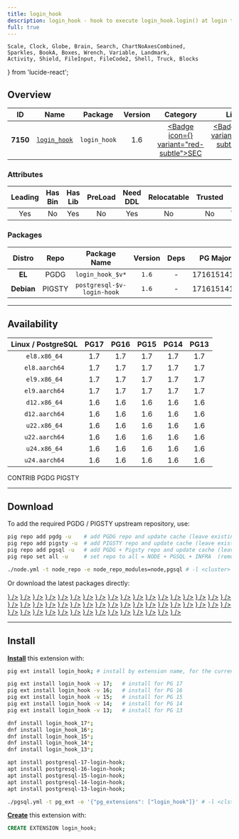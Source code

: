 ```yaml
---
title: login_hook
description: login_hook - hook to execute login_hook.login() at login time
full: true
---
```


    Scale, Clock, Globe, Brain, Search, ChartNoAxesCombined,
    Sparkles, BookA, Boxes, Wrench, Variable, Landmark,
    Activity, Shield, FileInput, FileCode2, Shell, Truck, Blocks
} from 'lucide-react';

## Overview

| <TooltipIconButton tooltip="Extension unique identifier" side="top">ID</TooltipIconButton> | <TooltipIconButton tooltip="Extension name" side="top">Name</TooltipIconButton> | <TooltipIconButton tooltip="Package name for installation" side="top">Package</TooltipIconButton> | <TooltipIconButton tooltip="Latest available extension version" side="top">Version</TooltipIconButton> | <TooltipIconButton tooltip="Extension category" side="top">Category</TooltipIconButton> | <TooltipIconButton tooltip="Open source license" side="top">License</TooltipIconButton> | <TooltipIconButton tooltip="Programming language" side="top">Lang</TooltipIconButton> |
|:--------:|:--------:|:----------:|:--------------:|:---------------------------------------:|:------------------------------------------------------:|:----:|
| **7150** | [`login_hook`](https://github.com/splendiddata/login_hook) | `login_hook` | 1.6 | <a href="/ext/sec" className="no-underline"><Badge icon={<Shield />} variant="red-subtle">SEC</Badge></a> | <a href="/ext/list/license#gpl-30" className="no-underline"><Badge icon={<Scale />} variant="amber-subtle">GPL-3.0</Badge></a> | <a href="/ext/list/lang#c"><Badge icon={<FileCode2 />} variant="blue-subtle">C</Badge></a> |

### Attributes

| <TooltipIconButton tooltip="The Primary Leading extension in the Package" side="top">Leading</TooltipIconButton> | <TooltipIconButton tooltip="Contains binary utils" side="top">Has Bin</TooltipIconButton> | <TooltipIconButton tooltip="Contains .so shared library files" side="top">Has Lib</TooltipIconButton> | <TooltipIconButton tooltip="Requires preloading via shared_preload_libraries" side="top">PreLoad</TooltipIconButton> | <TooltipIconButton tooltip="Requires CREATE EXTENSION DDL command" side="top">Need DDL</TooltipIconButton> | <TooltipIconButton tooltip="Can be installed in any schema" side="top">Relocatable</TooltipIconButton> | <TooltipIconButton tooltip="Can be created by non-superuser" side="top">Trusted</TooltipIconButton> | <TooltipIconButton tooltip="Schemas used by this extension" side="top">Schemas</TooltipIconButton> |
|:-------:|:-------:|:-------:|:-------:|:--------:|:-----------:|:-------:|:-------:|
| Yes | No | Yes | No | Yes | No | No | `login_hook` |

### Packages

| <TooltipIconButton tooltip="Linux distribution family, EL or Debian" side="top">Distro</TooltipIconButton> | <TooltipIconButton tooltip="Package repository" side="top">Repo</TooltipIconButton> | <TooltipIconButton tooltip="The RPM/DEB Package Name Pattern (replace $v with real pg major)" side="top">Package Name</TooltipIconButton> | <TooltipIconButton tooltip="Latest package version" side="top">Version</TooltipIconButton> | <TooltipIconButton tooltip="RPM/DEB Package dependencies" side="top">Deps</TooltipIconButton> | <TooltipIconButton tooltip="Available in these PostgreSQL Major Versions" side="top">PG Major</TooltipIconButton> |
|:----------:|:--------:|:------------------------:|:-----------:|:------------:|:------------------:|
|   **EL**   | <Badge variant="blue-subtle"><span className="font-bold">PGDG</span></Badge> | `login_hook_$v*` | `1.6` | - | <Badge variant="green-subtle">17</Badge><Badge variant="green-subtle">16</Badge><Badge variant="green-subtle">15</Badge><Badge variant="green-subtle">14</Badge><Badge variant="green-subtle">13</Badge> |
| **Debian** | <Badge variant="amber-subtle"><span className="font-bold">PIGSTY</span></Badge> | `postgresql-$v-login-hook` | `1.6` | - | <Badge variant="green-subtle">17</Badge><Badge variant="green-subtle">16</Badge><Badge variant="green-subtle">15</Badge><Badge variant="green-subtle">14</Badge><Badge variant="green-subtle">13</Badge> |



------

## Availability

| <TooltipIconButton tooltip="Linux Distro Arch / PostgreSQL Major Version" side="top">Linux / PostgreSQL </TooltipIconButton> | **PG17** | **PG16** | **PG15** | **PG14** | **PG13** |
|:-----:|:-----:|:-----:|:-----:|:-----:|:-----:|
| `el8.x86_64` | <Badge variant="blue-subtle">1.7</Badge> | <Badge variant="blue-subtle">1.7</Badge> | <Badge variant="blue-subtle">1.7</Badge> | <Badge variant="blue-subtle">1.7</Badge> | <Badge variant="blue-subtle">1.7</Badge> |
| `el8.aarch64` | <Badge variant="blue-subtle">1.7</Badge> | <Badge variant="blue-subtle">1.7</Badge> | <Badge variant="blue-subtle">1.7</Badge> | <Badge variant="blue-subtle">1.7</Badge> | <Badge variant="blue-subtle">1.7</Badge> |
| `el9.x86_64` | <Badge variant="blue-subtle">1.7</Badge> | <Badge variant="blue-subtle">1.7</Badge> | <Badge variant="blue-subtle">1.7</Badge> | <Badge variant="blue-subtle">1.7</Badge> | <Badge variant="blue-subtle">1.7</Badge> |
| `el9.aarch64` | <Badge variant="blue-subtle">1.7</Badge> | <Badge variant="blue-subtle">1.7</Badge> | <Badge variant="blue-subtle">1.7</Badge> | <Badge variant="blue-subtle">1.7</Badge> | <Badge variant="blue-subtle">1.7</Badge> |
| `d12.x86_64` | <Badge variant="amber-subtle">1.6</Badge> | <Badge variant="amber-subtle">1.6</Badge> | <Badge variant="amber-subtle">1.6</Badge> | <Badge variant="amber-subtle">1.6</Badge> | <Badge variant="amber-subtle">1.6</Badge> |
| `d12.aarch64` | <Badge variant="amber-subtle">1.6</Badge> | <Badge variant="amber-subtle">1.6</Badge> | <Badge variant="amber-subtle">1.6</Badge> | <Badge variant="amber-subtle">1.6</Badge> | <Badge variant="amber-subtle">1.6</Badge> |
| `u22.x86_64` | <Badge variant="amber-subtle">1.6</Badge> | <Badge variant="amber-subtle">1.6</Badge> | <Badge variant="amber-subtle">1.6</Badge> | <Badge variant="amber-subtle">1.6</Badge> | <Badge variant="amber-subtle">1.6</Badge> |
| `u22.aarch64` | <Badge variant="amber-subtle">1.6</Badge> | <Badge variant="amber-subtle">1.6</Badge> | <Badge variant="amber-subtle">1.6</Badge> | <Badge variant="amber-subtle">1.6</Badge> | <Badge variant="amber-subtle">1.6</Badge> |
| `u24.x86_64` | <Badge variant="amber-subtle">1.6</Badge> | <Badge variant="amber-subtle">1.6</Badge> | <Badge variant="amber-subtle">1.6</Badge> | <Badge variant="amber-subtle">1.6</Badge> | <Badge variant="amber-subtle">1.6</Badge> |
| `u24.aarch64` | <Badge variant="amber-subtle">1.6</Badge> | <Badge variant="amber-subtle">1.6</Badge> | <Badge variant="amber-subtle">1.6</Badge> | <Badge variant="amber-subtle">1.6</Badge> | <Badge variant="amber-subtle">1.6</Badge> |

<Badge variant="green-subtle"><span className="font-black">CONTRIB</span></Badge> <Badge variant="blue-subtle"><span className="font-black">PGDG</span></Badge> <Badge variant="amber-subtle"><span className="font-black">PIGSTY</span></Badge>

------

## Download

To add the required PGDG / PIGSTY upstream repository, use:

```bash tab="pig"
pig repo add pgdg -u    # add PGDG repo and update cache (leave existing repos)
pig repo add pigsty -u  # add PIGSTY repo and update cache (leave existing repos)
pig repo add pgsql -u   # add PGDG + Pigsty repo and update cache (leave existing repos)
pig repo set all -u     # set repo to all = NODE + PGSQL + INFRA  (remove existing repos)
```
```bash tab="pigsty"
./node.yml -t node_repo -e node_repo_modules=node,pgsql # -l <cluster>
```

Or download the latest packages directly:

<Files>
    <Folder name="el8.x86_64">
        <a href="https://download.postgresql.org/pub/repos/yum/17/redhat/rhel-8-x86_64/login_hook_17-1.7-1PGDG.rhel8.x86_64.rpm"><File name="login_hook_17-1.7-1PGDG.rhel8.x86_64.rpm" icon={<Package className="text-emerald-500" />} /></a>
        <a href="https://download.postgresql.org/pub/repos/yum/16/redhat/rhel-8-x86_64/login_hook_16-1.7-1PGDG.rhel8.x86_64.rpm"><File name="login_hook_16-1.7-1PGDG.rhel8.x86_64.rpm" icon={<Package className="text-emerald-500" />} /></a>
        <a href="https://download.postgresql.org/pub/repos/yum/15/redhat/rhel-8-x86_64/login_hook_15-1.7-1PGDG.rhel8.x86_64.rpm"><File name="login_hook_15-1.7-1PGDG.rhel8.x86_64.rpm" icon={<Package className="text-emerald-500" />} /></a>
        <a href="https://download.postgresql.org/pub/repos/yum/14/redhat/rhel-8-x86_64/login_hook_14-1.7-1PGDG.rhel8.x86_64.rpm"><File name="login_hook_14-1.7-1PGDG.rhel8.x86_64.rpm" icon={<Package className="text-emerald-500" />} /></a>
        <a href="https://download.postgresql.org/pub/repos/yum/13/redhat/rhel-8-x86_64/login_hook_13-1.7-1PGDG.rhel8.x86_64.rpm"><File name="login_hook_13-1.7-1PGDG.rhel8.x86_64.rpm" icon={<Package className="text-emerald-500" />} /></a>
    </Folder>
    <Folder name="el8.aarch64">
        <a href="https://download.postgresql.org/pub/repos/yum/17/redhat/rhel-8-aarch64/login_hook_17-1.7-1PGDG.rhel8.aarch64.rpm"><File name="login_hook_17-1.7-1PGDG.rhel8.aarch64.rpm" icon={<Package className="text-orange-500" />} /></a>
        <a href="https://download.postgresql.org/pub/repos/yum/16/redhat/rhel-8-aarch64/login_hook_16-1.7-1PGDG.rhel8.aarch64.rpm"><File name="login_hook_16-1.7-1PGDG.rhel8.aarch64.rpm" icon={<Package className="text-orange-500" />} /></a>
        <a href="https://download.postgresql.org/pub/repos/yum/15/redhat/rhel-8-aarch64/login_hook_15-1.7-1PGDG.rhel8.aarch64.rpm"><File name="login_hook_15-1.7-1PGDG.rhel8.aarch64.rpm" icon={<Package className="text-orange-500" />} /></a>
        <a href="https://download.postgresql.org/pub/repos/yum/14/redhat/rhel-8-aarch64/login_hook_14-1.7-1PGDG.rhel8.aarch64.rpm"><File name="login_hook_14-1.7-1PGDG.rhel8.aarch64.rpm" icon={<Package className="text-orange-500" />} /></a>
        <a href="https://download.postgresql.org/pub/repos/yum/13/redhat/rhel-8-aarch64/login_hook_13-1.7-1PGDG.rhel8.aarch64.rpm"><File name="login_hook_13-1.7-1PGDG.rhel8.aarch64.rpm" icon={<Package className="text-orange-500" />} /></a>
    </Folder>
    <Folder name="el9.x86_64">
        <a href="https://download.postgresql.org/pub/repos/yum/17/redhat/rhel-9-x86_64/login_hook_17-1.7-1PGDG.rhel9.x86_64.rpm"><File name="login_hook_17-1.7-1PGDG.rhel9.x86_64.rpm" icon={<Package className="text-emerald-500" />} /></a>
        <a href="https://download.postgresql.org/pub/repos/yum/16/redhat/rhel-9-x86_64/login_hook_16-1.7-1PGDG.rhel9.x86_64.rpm"><File name="login_hook_16-1.7-1PGDG.rhel9.x86_64.rpm" icon={<Package className="text-emerald-500" />} /></a>
        <a href="https://download.postgresql.org/pub/repos/yum/15/redhat/rhel-9-x86_64/login_hook_15-1.7-1PGDG.rhel9.x86_64.rpm"><File name="login_hook_15-1.7-1PGDG.rhel9.x86_64.rpm" icon={<Package className="text-emerald-500" />} /></a>
        <a href="https://download.postgresql.org/pub/repos/yum/14/redhat/rhel-9-x86_64/login_hook_14-1.7-1PGDG.rhel9.x86_64.rpm"><File name="login_hook_14-1.7-1PGDG.rhel9.x86_64.rpm" icon={<Package className="text-emerald-500" />} /></a>
        <a href="https://download.postgresql.org/pub/repos/yum/13/redhat/rhel-9-x86_64/login_hook_13-1.7-1PGDG.rhel9.x86_64.rpm"><File name="login_hook_13-1.7-1PGDG.rhel9.x86_64.rpm" icon={<Package className="text-emerald-500" />} /></a>
    </Folder>
    <Folder name="el9.aarch64">
        <a href="https://download.postgresql.org/pub/repos/yum/17/redhat/rhel-9-aarch64/login_hook_17-1.7-1PGDG.rhel9.aarch64.rpm"><File name="login_hook_17-1.7-1PGDG.rhel9.aarch64.rpm" icon={<Package className="text-orange-500" />} /></a>
        <a href="https://download.postgresql.org/pub/repos/yum/16/redhat/rhel-9-aarch64/login_hook_16-1.7-1PGDG.rhel9.aarch64.rpm"><File name="login_hook_16-1.7-1PGDG.rhel9.aarch64.rpm" icon={<Package className="text-orange-500" />} /></a>
        <a href="https://download.postgresql.org/pub/repos/yum/15/redhat/rhel-9-aarch64/login_hook_15-1.7-1PGDG.rhel9.aarch64.rpm"><File name="login_hook_15-1.7-1PGDG.rhel9.aarch64.rpm" icon={<Package className="text-orange-500" />} /></a>
        <a href="https://download.postgresql.org/pub/repos/yum/14/redhat/rhel-9-aarch64/login_hook_14-1.7-1PGDG.rhel9.aarch64.rpm"><File name="login_hook_14-1.7-1PGDG.rhel9.aarch64.rpm" icon={<Package className="text-orange-500" />} /></a>
        <a href="https://download.postgresql.org/pub/repos/yum/13/redhat/rhel-9-aarch64/login_hook_13-1.7-1PGDG.rhel9.aarch64.rpm"><File name="login_hook_13-1.7-1PGDG.rhel9.aarch64.rpm" icon={<Package className="text-orange-500" />} /></a>
    </Folder>
    <Folder name="d12.x86_64">
        <a href="https://repo.pigsty.io/apt/pgsql/bookworm/pool/main/l/login-hook/postgresql-17-login-hook_1.6-1PIGSTY~bookworm_amd64.deb"><File name="postgresql-17-login-hook_1.6-1PIGSTY~bookworm_amd64.deb" icon={<Box className="text-emerald-500" />} /></a>
        <a href="https://repo.pigsty.io/apt/pgsql/bookworm/pool/main/l/login-hook/postgresql-16-login-hook_1.6-1PIGSTY~bookworm_amd64.deb"><File name="postgresql-16-login-hook_1.6-1PIGSTY~bookworm_amd64.deb" icon={<Box className="text-emerald-500" />} /></a>
        <a href="https://repo.pigsty.io/apt/pgsql/bookworm/pool/main/l/login-hook/postgresql-15-login-hook_1.6-1PIGSTY~bookworm_amd64.deb"><File name="postgresql-15-login-hook_1.6-1PIGSTY~bookworm_amd64.deb" icon={<Box className="text-emerald-500" />} /></a>
        <a href="https://repo.pigsty.io/apt/pgsql/bookworm/pool/main/l/login-hook/postgresql-14-login-hook_1.6-1PIGSTY~bookworm_amd64.deb"><File name="postgresql-14-login-hook_1.6-1PIGSTY~bookworm_amd64.deb" icon={<Box className="text-emerald-500" />} /></a>
        <a href="https://repo.pigsty.io/apt/pgsql/bookworm/pool/main/l/login-hook/postgresql-13-login-hook_1.6-1PIGSTY~bookworm_amd64.deb"><File name="postgresql-13-login-hook_1.6-1PIGSTY~bookworm_amd64.deb" icon={<Box className="text-emerald-500" />} /></a>
    </Folder>
    <Folder name="d12.aarch64">
        <a href="https://repo.pigsty.io/apt/pgsql/bookworm/pool/main/l/login-hook/postgresql-17-login-hook_1.6-1PIGSTY~bookworm_arm64.deb"><File name="postgresql-17-login-hook_1.6-1PIGSTY~bookworm_arm64.deb" icon={<Box className="text-orange-500" />} /></a>
        <a href="https://repo.pigsty.io/apt/pgsql/bookworm/pool/main/l/login-hook/postgresql-16-login-hook_1.6-1PIGSTY~bookworm_arm64.deb"><File name="postgresql-16-login-hook_1.6-1PIGSTY~bookworm_arm64.deb" icon={<Box className="text-orange-500" />} /></a>
        <a href="https://repo.pigsty.io/apt/pgsql/bookworm/pool/main/l/login-hook/postgresql-15-login-hook_1.6-1PIGSTY~bookworm_arm64.deb"><File name="postgresql-15-login-hook_1.6-1PIGSTY~bookworm_arm64.deb" icon={<Box className="text-orange-500" />} /></a>
        <a href="https://repo.pigsty.io/apt/pgsql/bookworm/pool/main/l/login-hook/postgresql-14-login-hook_1.6-1PIGSTY~bookworm_arm64.deb"><File name="postgresql-14-login-hook_1.6-1PIGSTY~bookworm_arm64.deb" icon={<Box className="text-orange-500" />} /></a>
        <a href="https://repo.pigsty.io/apt/pgsql/bookworm/pool/main/l/login-hook/postgresql-13-login-hook_1.6-1PIGSTY~bookworm_arm64.deb"><File name="postgresql-13-login-hook_1.6-1PIGSTY~bookworm_arm64.deb" icon={<Box className="text-orange-500" />} /></a>
    </Folder>
    <Folder name="u22.x86_64">
        <a href="https://repo.pigsty.io/apt/pgsql/jammy/pool/main/l/login-hook/postgresql-17-login-hook_1.6-1PIGSTY~jammy_amd64.deb"><File name="postgresql-17-login-hook_1.6-1PIGSTY~jammy_amd64.deb" icon={<Box className="text-emerald-500" />} /></a>
        <a href="https://repo.pigsty.io/apt/pgsql/jammy/pool/main/l/login-hook/postgresql-16-login-hook_1.6-1PIGSTY~jammy_amd64.deb"><File name="postgresql-16-login-hook_1.6-1PIGSTY~jammy_amd64.deb" icon={<Box className="text-emerald-500" />} /></a>
        <a href="https://repo.pigsty.io/apt/pgsql/jammy/pool/main/l/login-hook/postgresql-15-login-hook_1.6-1PIGSTY~jammy_amd64.deb"><File name="postgresql-15-login-hook_1.6-1PIGSTY~jammy_amd64.deb" icon={<Box className="text-emerald-500" />} /></a>
        <a href="https://repo.pigsty.io/apt/pgsql/jammy/pool/main/l/login-hook/postgresql-14-login-hook_1.6-1PIGSTY~jammy_amd64.deb"><File name="postgresql-14-login-hook_1.6-1PIGSTY~jammy_amd64.deb" icon={<Box className="text-emerald-500" />} /></a>
        <a href="https://repo.pigsty.io/apt/pgsql/jammy/pool/main/l/login-hook/postgresql-13-login-hook_1.6-1PIGSTY~jammy_amd64.deb"><File name="postgresql-13-login-hook_1.6-1PIGSTY~jammy_amd64.deb" icon={<Box className="text-emerald-500" />} /></a>
    </Folder>
    <Folder name="u22.aarch64">
        <a href="https://repo.pigsty.io/apt/pgsql/jammy/pool/main/l/login-hook/postgresql-17-login-hook_1.6-1PIGSTY~jammy_arm64.deb"><File name="postgresql-17-login-hook_1.6-1PIGSTY~jammy_arm64.deb" icon={<Box className="text-orange-500" />} /></a>
        <a href="https://repo.pigsty.io/apt/pgsql/jammy/pool/main/l/login-hook/postgresql-16-login-hook_1.6-1PIGSTY~jammy_arm64.deb"><File name="postgresql-16-login-hook_1.6-1PIGSTY~jammy_arm64.deb" icon={<Box className="text-orange-500" />} /></a>
        <a href="https://repo.pigsty.io/apt/pgsql/jammy/pool/main/l/login-hook/postgresql-15-login-hook_1.6-1PIGSTY~jammy_arm64.deb"><File name="postgresql-15-login-hook_1.6-1PIGSTY~jammy_arm64.deb" icon={<Box className="text-orange-500" />} /></a>
        <a href="https://repo.pigsty.io/apt/pgsql/jammy/pool/main/l/login-hook/postgresql-14-login-hook_1.6-1PIGSTY~jammy_arm64.deb"><File name="postgresql-14-login-hook_1.6-1PIGSTY~jammy_arm64.deb" icon={<Box className="text-orange-500" />} /></a>
        <a href="https://repo.pigsty.io/apt/pgsql/jammy/pool/main/l/login-hook/postgresql-13-login-hook_1.6-1PIGSTY~jammy_arm64.deb"><File name="postgresql-13-login-hook_1.6-1PIGSTY~jammy_arm64.deb" icon={<Box className="text-orange-500" />} /></a>
    </Folder>
    <Folder name="u24.x86_64">
        <a href="https://repo.pigsty.io/apt/pgsql/noble/pool/main/l/login-hook/postgresql-17-login-hook_1.6-1PIGSTY~noble_amd64.deb"><File name="postgresql-17-login-hook_1.6-1PIGSTY~noble_amd64.deb" icon={<Box className="text-emerald-500" />} /></a>
        <a href="https://repo.pigsty.io/apt/pgsql/noble/pool/main/l/login-hook/postgresql-16-login-hook_1.6-1PIGSTY~noble_amd64.deb"><File name="postgresql-16-login-hook_1.6-1PIGSTY~noble_amd64.deb" icon={<Box className="text-emerald-500" />} /></a>
        <a href="https://repo.pigsty.io/apt/pgsql/noble/pool/main/l/login-hook/postgresql-15-login-hook_1.6-1PIGSTY~noble_amd64.deb"><File name="postgresql-15-login-hook_1.6-1PIGSTY~noble_amd64.deb" icon={<Box className="text-emerald-500" />} /></a>
        <a href="https://repo.pigsty.io/apt/pgsql/noble/pool/main/l/login-hook/postgresql-14-login-hook_1.6-1PIGSTY~noble_amd64.deb"><File name="postgresql-14-login-hook_1.6-1PIGSTY~noble_amd64.deb" icon={<Box className="text-emerald-500" />} /></a>
        <a href="https://repo.pigsty.io/apt/pgsql/noble/pool/main/l/login-hook/postgresql-13-login-hook_1.6-1PIGSTY~noble_amd64.deb"><File name="postgresql-13-login-hook_1.6-1PIGSTY~noble_amd64.deb" icon={<Box className="text-emerald-500" />} /></a>
    </Folder>
    <Folder name="u24.aarch64">
        <a href="https://repo.pigsty.io/apt/pgsql/noble/pool/main/l/login-hook/postgresql-17-login-hook_1.6-1PIGSTY~noble_arm64.deb"><File name="postgresql-17-login-hook_1.6-1PIGSTY~noble_arm64.deb" icon={<Box className="text-orange-500" />} /></a>
        <a href="https://repo.pigsty.io/apt/pgsql/noble/pool/main/l/login-hook/postgresql-16-login-hook_1.6-1PIGSTY~noble_arm64.deb"><File name="postgresql-16-login-hook_1.6-1PIGSTY~noble_arm64.deb" icon={<Box className="text-orange-500" />} /></a>
        <a href="https://repo.pigsty.io/apt/pgsql/noble/pool/main/l/login-hook/postgresql-15-login-hook_1.6-1PIGSTY~noble_arm64.deb"><File name="postgresql-15-login-hook_1.6-1PIGSTY~noble_arm64.deb" icon={<Box className="text-orange-500" />} /></a>
        <a href="https://repo.pigsty.io/apt/pgsql/noble/pool/main/l/login-hook/postgresql-14-login-hook_1.6-1PIGSTY~noble_arm64.deb"><File name="postgresql-14-login-hook_1.6-1PIGSTY~noble_arm64.deb" icon={<Box className="text-orange-500" />} /></a>
        <a href="https://repo.pigsty.io/apt/pgsql/noble/pool/main/l/login-hook/postgresql-13-login-hook_1.6-1PIGSTY~noble_arm64.deb"><File name="postgresql-13-login-hook_1.6-1PIGSTY~noble_arm64.deb" icon={<Box className="text-orange-500" />} /></a>
    </Folder>
</Files>

------

## Install

[**Install**](/docs/pgsql/ext/install) this extension with:

```bash tab="pig"
pig ext install login_hook; # install by extension name, for the current active PG version

pig ext install login_hook -v 17;   # install for PG 17
pig ext install login_hook -v 16;   # install for PG 16
pig ext install login_hook -v 15;   # install for PG 15
pig ext install login_hook -v 14;   # install for PG 14
pig ext install login_hook -v 13;   # install for PG 13
```
```bash tab="yum" 
dnf install login_hook_17*;
dnf install login_hook_16*;
dnf install login_hook_15*;
dnf install login_hook_14*;
dnf install login_hook_13*;
```
```bash tab="apt" 
apt install postgresql-17-login-hook;
apt install postgresql-16-login-hook;
apt install postgresql-15-login-hook;
apt install postgresql-14-login-hook;
apt install postgresql-13-login-hook;
```
```bash tab="ansible"
./pgsql.yml -t pg_ext -e '{"pg_extensions": ["login_hook"]}' # -l <cls>
```

[**Create**](/docs/pgsql/ext/create) this extension with:

```sql
CREATE EXTENSION login_hook;
```


